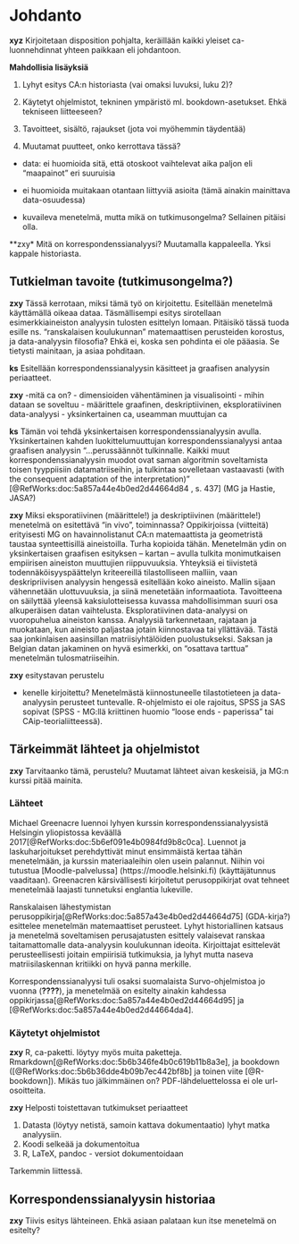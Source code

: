 # Johdanto

**xyz** Kirjoitetaan disposition pohjalta, keräillään kaikki yleiset
ca-luonnehdinnat yhteen paikkaan eli johdantoon.

**Mahdollisia lisäyksiä**

1. Lyhyt esitys CA:n historiasta (vai omaksi luvuksi, luku 2)?

2. Käytetyt ohjelmistot, tekninen ympäristö ml. bookdown-asetukset.
Ehkä tekniseen liitteeseen?

3. Tavoitteet, sisältö, rajaukset (jota voi myöhemmin täydentää)

4. Muutamat puutteet, onko kerrottava tässä?

- data: ei huomioida sitä, että otoskoot vaihtelevat aika paljon eli
"maapainot" eri suuruisia
  
- ei huomioida muitakaan otantaan liittyviä asioita (tämä ainakin
mainittava data-osuudessa)
  
- kuvaileva menetelmä, mutta mikä on tutkimusongelma? Sellainen pitäisi olla.

**zxy* Mitä on korrespondenssianalyysi? Muutamalla kappaleella. Yksi kappale
historiasta.


## Tutkielman tavoite (tutkimusongelma?)

**zxy** Tässä kerrotaan, miksi tämä työ on kirjoitettu. Esitellään menetelmä
käyttämällä oikeaa dataa. Täsmällisempi esitys sirotellaan esimerkkiaineiston
analyysin tulosten esittelyn lomaan. Pitäisikö tässä tuoda esille ns. "ranskalaisen
koulukunnan" matemaattisen perusteiden korostus, ja data-analyysin filosofia?
Ehkä ei, koska sen pohdinta ei ole pääasia. Se tietysti mainitaan, ja asiaa pohditaan. 


**ks** Esitellään korrespondenssianalyysin käsitteet ja graafisen analyysin
periaatteet.

**zxy** -mitä ca on?
- dimensioiden vähentäminen ja visualisointi
- mihin dataan se soveltuu
- määrittele graafinen, deskriptiivinen, eksploratiivinen data-analyysi
- yksinkertainen ca, useamman muuttujan ca


**ks** Tämän voi tehdä yksinkertaisen korrespondenssianalyysin avulla. Yksinkertainen
kahden luokittelumuuttujan korrespondenssianalyysi antaa graafisen analyysin
"...perussäännöt tulkinnalle. Kaikki muut korrespondenssianalyysin muodot ovat
saman algoritmin soveltamista toisen tyyppiisiin datamatriiseihin, ja tulkintaa
sovelletaan vastaavasti (with the consequent adaptation of the interpretation)"
[@RefWorks:doc:5a857a44e4b0ed2d44664d84 , s. 437] (MG ja Hastie, JASA?)

**zxy** Miksi eksporatiivinen (määrittele!) ja deskriptiivinen (määrittele!)
menetelmä on esitettävä "in vivo", toiminnassa? Oppikirjoissa (viitteitä)
erityisesti MG on havainnolistanut CA:n matemaattista ja geometristä taustaa
synteettisillä aineistoilla. Turha kopioida tähän. Menetelmän ydin on
yksinkertaisen graafisen esityksen -- kartan -- avulla tulkita monimutkaisen
empiirisen aineiston muuttujien riippuvuuksia. Yhteyksiä ei tiivistetä
todennäköisyyspäättelyn kriteereillä tilastolliseen malliin, vaan deskripriivisen
analyysin hengessä esitellään koko aineisto. Mallin sijaan vähennetään ulottuvuuksia,
ja siinä menetetään informaatiota. Tavoitteena on säilyttää yleensä kaksiulotteisessa
kuvassa mahdollisimman suuri osa alkuperäisen datan vaihtelusta. Eksploratiivinen
data-analyysi on vuoropuhelua aineiston kanssa. Analyysiä tarkennetaan, rajataan
ja muokataan, kun aineisto paljastaa jotain kiinnostavaa tai yllättävää. Tästä
saa jonkinlaisen aasinsillan matriisiyhtälöiden puolustukseksi.
Saksan ja Belgian datan jakaminen on hyvä esimerkki, on "osattava tarttua"
menetelmän tulosmatriiseihin.


**zxy** esitystavan perustelu

- kenelle kirjoitettu? Menetelmästä kiinnostuneelle tilastotieteen ja data-analyysin
perusteet tuntevalle. R-ohjelmisto ei ole rajoitus, SPSS ja SAS sopivat
(SPSS - MG:llä kriittinen huomio "loose ends - paperissa" tai CAip-teorialiitteessä).

## Tärkeimmät lähteet ja ohjelmistot

**zxy** Tarvitaanko tämä, perustelu? Muutamat lähteet aivan keskeisiä, ja MG:n
kurssi pitää mainita.

### Lähteet

Michael Greenacre luennoi lyhyen kurssin korrespondenssianalyysistä Helsingin
yliopistossa keväällä 2017[@RefWorks:doc:5b6ef091e4b0984fd9b8c0ca]. Luennot ja
laskuharjoitukset perehdyttivät minut ensimmäistä kertaa tähän menetelmään, ja
kurssin materiaaleihin olen usein palannut. Niihin voi tutustua
[Moodle-palvelussa] (https://moodle.helsinki.fi) (käyttäjätunnus vaaditaan).
Greenacren kärsivällisesti kirjoitetut perusoppikirjat ovat tehneet menetelmää
laajasti tunnetuksi englantia lukeville.

Ranskalaisen lähestymistan perusoppikirja[@RefWorks:doc:5a857a43e4b0ed2d44664d75] (GDA-kirja?)
esittelee menetelmän matemaattiset perusteet.
Lyhyt historiallinen katsaus ja menetelmä soveltamisen perusajatusten esittely
valaisevat ranskaa taitamattomalle data-analyysin koulukunnan ideoita.
Kirjoittajat esittelevät perusteellisesti joitain empiirisiä tutkimuksia, ja
lyhyt mutta naseva matriisilaskennan kritiikki on hyvä panna merkille.

Korrespondenssianalyysi tuli osaksi suomalaista Survo-ohjelmistoa jo vuonna (**????**),
ja menetelmää on esitelty ainakin kahdessa oppikirjassa[@RefWorks:doc:5a857a44e4b0ed2d44664d95]
ja [@RefWorks:doc:5a857a44e4b0ed2d44664da4].



### Käytetyt ohjelmistot

**zxy** R, ca-paketti. löytyy myös muita paketteja.
Rmarkdown[@RefWorks:doc:5b6b346fe4b0c619b11b8a3e], ja
bookdown ([@RefWorks:doc:5b6b36dde4b09b7ec442bf8b] ja toinen viite [@R-bookdown]).
Mikäs tuo jälkimmäinen on? PDF-lähdeluettelossa ei ole url-osoitteita.

**zxy** Helposti toistettavan tutkimukset periaatteet

1. Datasta (löytyy netistä, samoin kattava dokumentaatio) lyhyt matka analyysiin.
2. Koodi selkeää ja dokumentoitua
3. R, LaTeX, pandoc - versiot dokumentoidaan

Tarkemmin liittessä.

## Korrespondenssianalyysin historiaa

**zxy** Tiivis esitys lähteineen. Ehkä asiaan palataan kun itse menetelmä on esitelty?
